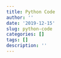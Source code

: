```yaml
---
title: Python Code
author: ''
date: '2019-12-15'
slug: python-code
categories: []
tags: []
description: ''
---
```

